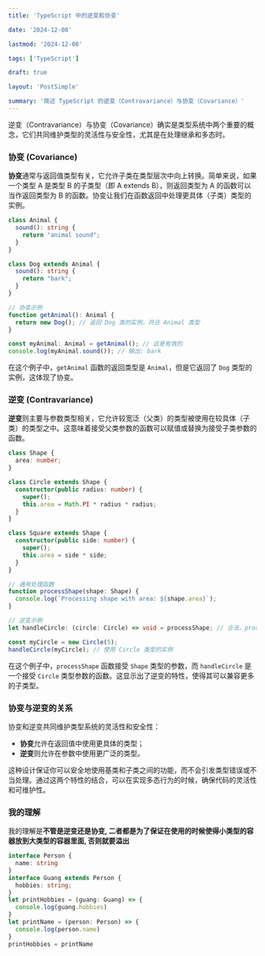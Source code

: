 ```yaml
---
title: 'TypeScript 中的逆变和协变'

date: '2024-12-08'

lastmod: '2024-12-08'

tags: ['TypeScript']

draft: true

layout: 'PostSimple'

summary: '简述 TypeScript 的逆变（Contravariance）与协变（Covariance）'
---
```


逆变（Contravariance）与协变（Covariance）确实是类型系统中两个重要的概念，它们共同维护类型的灵活性与安全性，尤其是在处理继承和多态时。

### 协变 (Covariance)

**协变**通常与返回值类型有关，它允许子类在类型层次中向上转换。简单来说，如果一个类型 A 是类型 B 的子类型（即 A extends B），则返回类型为 A 的函数可以当作返回类型为 B 的函数。协变让我们在函数返回中处理更具体（子类）类型的实例。

```typescript
class Animal {  
  sound(): string {  
    return "animal sound";  
  }  
}  

class Dog extends Animal {  
  sound(): string {  
    return "bark";  
  }  
}  

// 协变示例  
function getAnimal(): Animal {  
  return new Dog(); // 返回 Dog 类的实例，符合 Animal 类型  
}  

const myAnimal: Animal = getAnimal(); // 这是有效的  
console.log(myAnimal.sound()); // 输出: bark
```

在这个例子中，`getAnimal` 函数的返回类型是 `Animal`，但是它返回了 `Dog` 类型的实例，这体现了协变。

### 逆变 (Contravariance)

**逆变**则主要与参数类型相关，它允许较宽泛（父类）的类型被使用在较具体（子类）的类型之中。这意味着接受父类参数的函数可以赋值或替换为接受子类参数的函数。

```typescript
class Shape {  
  area: number;  
}  

class Circle extends Shape {  
  constructor(public radius: number) {  
    super();  
    this.area = Math.PI * radius * radius;  
  }  
}  

class Square extends Shape {  
  constructor(public side: number) {  
    super();  
    this.area = side * side;  
  }  
}  

// 通用处理函数  
function processShape(shape: Shape) {  
  console.log(`Processing shape with area: ${shape.area}`);  
}  

// 逆变示例  
let handleCircle: (circle: Circle) => void = processShape; // 合法，processShape 是更广泛的类型  

const myCircle = new Circle(5);  
handleCircle(myCircle); // 使用 Circle 类型的实例
```

在这个例子中，`processShape` 函数接受 `Shape` 类型的参数，而 `handleCircle` 是一个接受 `Circle` 类型参数的函数。这显示出了逆变的特性，使得其可以兼容更多的子类型。

### 协变与逆变的关系

协变和逆变共同维护类型系统的灵活性和安全性：

- **协变**允许在返回值中使用更具体的类型；
- **逆变**则允许在参数中使用更广泛的类型。

这种设计保证你可以安全地使用基类和子类之间的功能，而不会引发类型错误或不当处理。通过这两个特性的结合，可以在实现多态行为的时候，确保代码的灵活性和可维护性。

### 我的理解

我的理解是**不管是逆变还是协变, 二者都是为了保证在使用的时候使得小类型的容器放到大类型的容器里面, 否则就要溢出**

```typescript
interface Person {
  name: string
}
interface Guang extends Person {
  hobbies: string;
}
let printHobbies = (guang: Guang) => {
  console.log(guang.hobbies)
}
let printName = (person: Person) => {
  console.log(person.name)
}
printHobbies = printName
```

